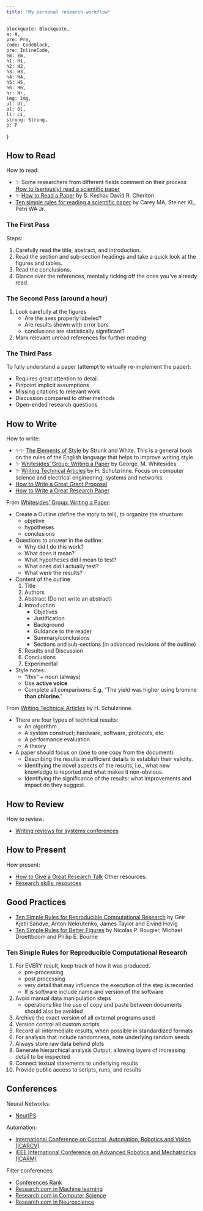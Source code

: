 ```yaml
---
title: "My personal research workflow"
---
```


    blockquote: Blockquote,
    a: A,
    pre: Pre,
    code: CodeBlock,
    pre: InlineCode,
    em: Em,
    h1: H1,
    h2: H2,
    h3: H3,
    h4: H4,
    h5: H5,
    h6: H6,
    hr: Hr,
    img: Img,
    ul: Ul,
    ol: Ol,
    li: Li,
    strong: Strong,
    p: P
}



## How to Read

How to read:
- ✨ Some researchers from different fields comment on their process [How to (seriously) read a scientific paper](https://www.science.org/content/article/how-seriously-read-scientific-paper)
- ✨ [How to Read a Paper](https://dl.acm.org/doi/10.1145/1273445.1273458) by S. Keshav David R. Cheriton
- [Ten simple rules for reading a scientific paper](https://www.ncbi.nlm.nih.gov/pmc/articles/PMC7392212/) by Carey MA, Steiner KL, Petri WA Jr.

### The First Pass

Steps:
1. Carefully read the title, abstract, and introduction.
2. Read the section and sub-section headings and take a quick look at the figures and tables.
3. Read the conclusions.
4. Glance over the references, mentally ticking off the ones you’ve already read.

### The Second Pass (around a hour)

1. Look carefully at the figures
    - Are the axes properly labeled?
    - Are results shown with error bars
    - conclusions are statistically significant?
2. Mark relevant unread references for further reading

### The Third Pass

To fully understand a paper (attempt to virtually re-implement the paper):
- Requires great attention to detail.
- Pinpoint implicit assumptions
- Missing citations to relevant work
- Discussion compared to other methods
- Open-ended research questions

## How to Write

How to write:
- ✨✨ [The Elements of Style](https://en.wikipedia.org/wiki/The_Elements_of_Style) by Strunk and White. This is a general book on the rules of the English language that helps to improve writing style.
- ✨ [Whitesides’ Group: Writing a Paper](https://intra.ece.ucr.edu/~rlake/Whitesides_writing_res_paper.pdf) by George. M. Whitesides
- ✨ [Writing Technical Articles](https://researchswinger.org/others/writing-schulz.pdf) by H. Schulzrinne. Focus on computer science and electrical engineering, systems and networks.
- [How to Write a Great Grant Proposal](https://simon.peytonjones.org/great-grant-proposal/)
- [How to Write a Great Research Paper](https://simon.peytonjones.org/great-research-paper/)

From [Whitesides’ Group: Writing a Paper](https://intra.ece.ucr.edu/~rlake/Whitesides_writing_res_paper.pdf):
- Create a Outline (define the story to tell), to organize the structure:
    - objetive
    - hypotheses
    - conclusions
- Questions to answer in the outline:
    - Why did I do this work?
    - What does it mean?
    - What hypotheses did I mean to test?
    - What ones did I actually test?
    - What were the results?
- Content of the outline
    1. Title
    2. Authors
    3. Abstract (Do not write an abstract)
    4. Introduction
        - Objetives
        - Justification
        - Background
        - Guidance to the reader
        - Summary/conclusions
        - Sections and sub-sections (in advanced revisions of the outline)
    5. Results and Discussion
    6. Conclusions
    7. Experimental
- Style notes:
    - *"this"* + noun (always)
    - Use **active voice**
    - Complete all comparisons: E.g. "The yield was higher using bromine **than chlorine**."


From [Writing Technical Articles](https://researchswinger.org/others/writing-schulz.pdf) by H. Schulzrinne.
- There are four types of technical results:
    - An algorithm
    - A system construct; hardware, software, protocols, etc.
    - A performance evaluation
    - A theory
- A paper should focus on (one to one copy from the document):
    - Describing the results in sufficient details to establish their validity.
    - Identifying the novel aspects of the results, i.e., what new knowledge is reported and what makes it non-obvious.
    - Identifying the significance of the results: what improvements and impact do they suggest.

## How to Review

How to review:
- [Writing reviews for systems conferences](https://people.inf.ethz.ch/troscoe/pubs/review-writing.pdf)

## How to Present

How present:
- [How to Give a Great Research Talk](https://simon.peytonjones.org/great-research-talk/)
Other resources:
- [Research skills: resources](https://simon.peytonjones.org/research-skills/)

## Good Practices

- [Ten Simple Rules for Reproducible Computational Research](https://www.ncbi.nlm.nih.gov/pmc/articles/PMC3812051/) by Geir Kjetil Sandve, Anton Nekrutenko, James Taylor and Eivind Hovig
- [Ten Simple Rules for Better Figures](https://www.ncbi.nlm.nih.gov/pmc/articles/PMC4161295/) by Nicolas P. Rougier, Michael Droettboom and Philip E. Bourne

### Ten Simple Rules for Reproducible Computational Research

1. For EVERY result, keep track of how it was produced.
    - pre-processing
    - post processing
    - very detail that may influence the execution of the step is recorded
    - If is software include name and version of the software
2. Avoid manual data manipulation steps
    - operations like the use of copy and paste between documents should also be avoided
3. Archive the exact version of all external programs used
4. Version control all custom scripts
5. Record all intermediate results, when possible in standardized formats
6. For analysis that include randomness, note underlying random seeds
7. Always store raw data behind plots
8. Generate hierarchical analysis Output, allowing layers of increasing detail to be inspected
9. Connect textual statements to underlying results
10. Provide public access to scripts, runs, and results

## Conferences

Neural Networks:
- [NeurIPS](https://nips.cc/)

Automation:
- [International Conference on Control, Automation, Robotics and Vision (ICARCV)](https://www.ieee-ras.org/conferences-workshops/technically-co-sponsored/icarcv)
- [IEEE International Conference on Advanced Robotics and Mechatronics (ICARM)](http://www.ieee-arm.org/)

Filter conferences:
- [Conferences Rank](http://www.conferenceranks.com/#data)
- [Research.com in Machine learning](https://research.com/conference-rankings/computer-science/machine-learning)
- [Research.com in Computer Science](https://research.com/conference-rankings/computer-science)
- [Research.com in Neuroscience](https://research.com/conference-rankings/neuroscience)
